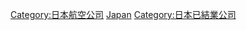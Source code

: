 {{Commonscat|Defunct airlines of Japan}}

[[Category:日本航空公司|Category:日本航空公司]]
[[Category:各國已結業航空公司|Japan]]
[[Category:日本已結業公司|Category:日本已結業公司]]